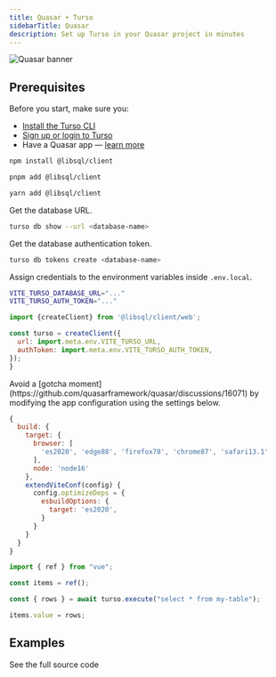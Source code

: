 ```yaml
---
title: Quasar + Turso
sidebarTitle: Quasar
description: Set up Turso in your Quasar project in minutes
---
```


![Quasar banner](/images/guides/quasar-banner.png)

## Prerequisites

Before you start, make sure you:

- [Install the Turso CLI](/cli/installation)
- [Sign up or login to Turso](/cli/authentication#signup)
- Have a Quasar app &mdash; [learn more](https://quasar.dev/start/quick-start#step-1-create-a-project)

<Steps>

<Step title="Install the libSQL SDK">

<CodeGroup>

```bash npm
npm install @libsql/client
```

```bash pnpm
pnpm add @libsql/client
```

```bash yarn
yarn add @libsql/client
```

</CodeGroup>

</Step>

<Step title="Configure database credentials">

Get the database URL.

```bash
turso db show --url <database-name>
```

Get the database authentication token.

```bash
turso db tokens create <database-name>
```

Assign credentials to the environment variables inside `.env.local`.

```bash
VITE_TURSO_DATABASE_URL="..."
VITE_TURSO_AUTH_TOKEN="..."
```

</Step>

<Step title="Configure LibSQL Client">

```javascript IndexPage.vue
import {createClient} from '@libsql/client/web';

const turso = createClient({
  url: import.meta.env.VITE_TURSO_URL,
  authToken: import.meta.env.VITE_TURSO_AUTH_TOKEN,
});
}
```

<Info>
  Avoid a [gotcha
  moment](https://github.com/quasarframework/quasar/discussions/16071) by
  modifying the app configuration using the settings below.
</Info>

```javascript quasar.config.js
{
  build: {
    target: {
      browser: [
        'es2020', 'edge88', 'firefox78', 'chrome87', 'safari13.1'
      ],
      node: 'node16'
    },
    extendViteConf(config) {
      config.optimizeDeps = {
        esbuildOptions: {
          target: 'es2020',
        }
      }
    }
  }
}
```

</Step>

<Step title="Fetch data from Turso.">

```javascript IndexPage.vue
import { ref } from "vue";

const items = ref();

const { rows } = await turso.execute("select * from my-table");

items.value = rows;
```

</Step>

</Steps>

## Examples

<CardGroup cols={2}>
  <Card
    title="Todo App"
    icon="github"
    href="https://github.com/tursodatabase/examples/tree/master/quasar-todo-list"
  >
    See the full source code
  </Card>
</CardGroup>
